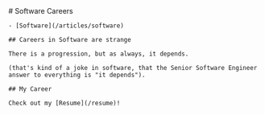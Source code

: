 
<MainHeader />
<main>
  <article>
    # Software Careers

    - [Software](/articles/software)

    ## Careers in Software are strange

    There is a progression, but as always, it depends.

    (that's kind of a joke in software, that the Senior Software Engineer answer to everything is "it depends").

    ## My Career

    Check out my [Resume](/resume)!
  </article>
</main>